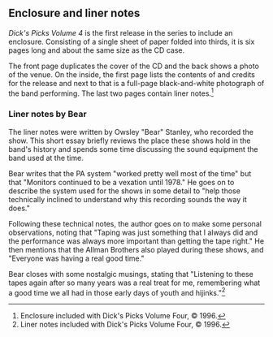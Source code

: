 
==Enclosure and liner notes==

''Dick's Picks Volume 4'' is the first release in the series to include an enclosure.  Consisting of a single sheet of paper folded into thirds, it is six pages long and about the same size as the CD case.

The front page duplicates the cover of the CD and the back shows a photo of the venue.  On the inside, the first page lists the contents of and credits for the release and next to that is a full-page black-and-white photograph of the band performing.  The last two pages contain liner notes.<ref>Enclosure included with Dick's Picks Volume Four, &copy; 1996.</ref>

===Liner notes by Bear===

The liner notes were written by Owsley "Bear" Stanley, who recorded the show.  This short essay briefly reviews the place these shows hold in the band's history and spends some time discussing the sound equipment the band used at the time.

Bear writes that the PA system "worked pretty well most of the time" but that "Monitors continued to be a vexation until 1978."  He goes on to describe the system used for the shows in some detail to "help those technically inclined to understand why this recording sounds the way it does."

Following these technical notes, the author goes on to make some personal observations, noting that "Taping was just something that I always did and the performance was always more important than getting the tape right."  He then mentions that the Allman Brothers also played during these shows, and "Everyone was having a real good time."

Bear closes with some nostalgic musings, stating that "Listening to these tapes again after so many years was a real treat for me, remembering what a good time we all had in those early days of youth and hijinks."<ref>Liner notes included with Dick's Picks Volume Four, &copy; 1996.</ref>


